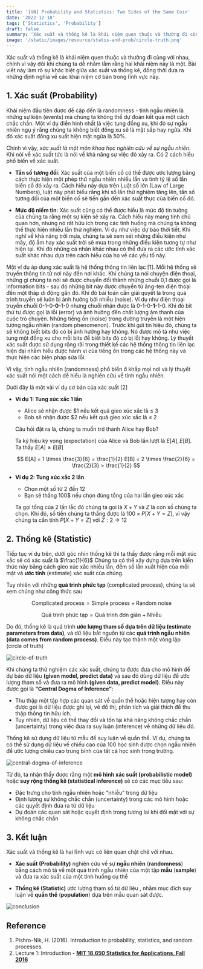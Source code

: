 ```yaml
---
title: '[VN] Probability and Statistics: Two Sides of the Same Coin'
date: '2022-12-18'
tags: ['Statistics', 'Probability']
draft: false
summary: 'Xác suất và thống kê là khái niệm quen thuộc và thường đi cùng với nhau, chính vì vậy đôi khi chúng ta dễ nhầm lẫm rằng hai khái niệm này là một. Bài viết này làm rõ sự khác biệt giữa xác suất và thống kê, đồng thời đưa ra những định nghĩa về các khái niệm cơ bản trong lĩnh vực này.'
image: '/static/images/resource/statis-and-prob/circle-truth.png'
---
```


<TOCInline toc={props.toc} asDisclosure toHeading={3} />

Xác suất và thống kê là khái niệm quen thuộc và thường đi cùng với nhau, chính vì vậy đôi khi chúng ta dễ nhầm lẫm rằng hai khái niệm này là một. Bài viết này làm rõ sự khác biệt giữa xác suất và thống kê, đồng thời đưa ra những định nghĩa về các khái niệm cơ bản trong lĩnh vực này.

## 1. Xác suất (Probability)

Khái niệm đầu tiên được đề cập đến là randomness - tính ngẫu nhiên là những sự kiện (events) mà chúng ta không thể dự đoán kết quả một cách chắc chắn. Một ví dụ điển hình nhất là việc tung đồng xu, khi đó sự ngẫu nhiên ngụ ý rằng chúng ta không biết đồng xu sẽ là mặt sấp hay ngửa. Khi đó xác suất đồng xu suất hiện mặt ngửa là 50%. 

Chính vì vậy, *xác suất là một môn khoa học nghiên cứu về sự ngẫu nhiên*. Khi nói về xác suất tức là nói về khả năng sự việc đó xảy ra. Có 2 cách hiểu phổ biến về xác suất. 

- **Tần số tương đối**: Xác suất của một biến cố có thể được ước lượng bằng cách thực hiện một phép thử ngẫu nhiên nhiều lần và tính tỷ lệ số lần biến cố đó xảy ra. Cách hiểu này dựa trên Luật số lớn (Law of Large Numbers), luật này phát biểu rằng khi số lần thử nghiệm tăng lên, tần số tương đối của một biến cố sẽ tiến gần đến xác suất thực của biến cố đó.

- **Mức độ niềm tin**: Xác suất cũng có thể được hiểu là mức độ tin tưởng của chúng ta rằng một sự kiện sẽ xảy ra. Cách hiểu này mang tính chủ quan hơn, nhưng nó rất hữu ích trong các tình huống mà chúng ta không thể thực hiện nhiều lần thử nghiệm. Ví dụ như việc dự báo thời tiết. Khi nghĩ về khả năng trời mưa, chúng ta sẽ xem xét những điều kiện như mây, độ ẩm hay xác suất trời sẽ mưa trong những điều kiện tương tự như hiện tại. Khi đó những cá nhân khác nhau có thể đưa ra các ước tính xác suất khác nhau dựa trên cách hiểu của họ về các yếu tố này.

Một ví dụ áp dụng xác suất là hệ thống thông tin liên lạc [1]. Mỗi hệ thống sẽ truyền thông tin từ nơi này đến nơi khác. Khi chúng ta nói chuyện điện thoại, những gì chúng ta nói sẽ được chuyển đổi thành những chuỗi 0,1 được gọi là information bits - sau đó những bit này được chuyển từ ăng-ten điện thoại đến một tháp di động gần đó. Khi đó bài toán cần giải quyết là trong quá trình truyền sẽ luôn bị ảnh hưởng bởi nhiễu (noise). Ví dụ như điện thoại truyền chuỗi 0-1-0-**0**-1-0 nhưng chuỗi nhận được là 0-1-0-**1**-1-0. Khi đó bit thứ tư được gọi là lỗi (error) và ảnh hưởng đến chất lượng âm thanh của cuộc trò chuyện. Những tiếng ồn (noise) trong đường truyền là một hiện tượng ngẫu nhiên (random phenomenon). Trước khi gửi tín hiệu đó, chúng ta sẽ không biết bits đó có bị ảnh hưởng hay không. Nó được mô tả như việc tung một đồng xu cho mỗi bits để biết bits đó có bị lỗi hay không. Lý thuyết xác suất được sử dụng rộng rãi trong thiết kế các hệ thống thông tin liên lạc hiện đại nhằm hiểu được hành vi của tiếng ồn trong các hệ thống này và thực hiện các biện pháp sửa lỗi.

Vì vậy, tính ngẫu nhiên (randomness) phổ biến ở khắp mọi nơi và lý thuyết xác suất nói một cách dễ hiểu là nghiên cứu về tính ngẫu nhiên.

Dưới đây là một vài ví dụ cơ bản của xác suất [2]

* **Ví dụ 1: Tung xúc xắc 1 lần**

  - Alice sẽ nhận được $1 nếu kết quả gieo xúc xắc là ≤ 3
  - Bob sẽ nhận được $2 nếu kết quả gieo xúc xắc là ≤ 2

  Câu hỏi đặt ra là, chúng ta muốn trở thành Alice hay Bob?

  Ta ký hiệu kỳ vọng (expectation) của Alice và Bob lần lượt là $E[A], E[B]$. Ta thấy $E[A] \ge E[B]$

  $$
  E[A] = 1 \times \frac{3}{6} = \frac{1}{2}
  E[B] = 2 \times \frac{2}{6} = \frac{2}{3} > \frac{1}{2}
  $$

* **Ví dụ 2: Tung xúc xắc 2 lần**

  - Chọn một số từ 2 đến 12
  - Bạn sẽ thắng 100$ nếu chọn đúng tổng của hai lần gieo xúc xắc

  Ta gọi tổng của 2 lần lắc đó chúng ta gọi là $X+Y$ và $Z$ là con số chúng ta chọn. Khi đó, số tiền chúng ta thắng được là $100 \times P[X+Y = Z]$, vì vậy chúng ta cần tính $P[X+Y = Z]$ với $Z: 2 \rightarrow 12$

## 2. Thống kê (Statistic)

Tiếp tục ví dụ trên, dưới góc nhìn thống kê thì ta thấy được rằng mỗi mặt xúc xắc sẽ có xác suất là $\frac{1}{6}$ Chúng ta có thể xây dựng dựa trên kiến thức này bằng cách gieo xúc xắc nhiều lần, đếm số lần xuất hiện của mỗi mặt và **ước tính** (estimate) xác suất của chúng.

Tuy nhiên với những **quá trình phức tạp** (complicated process), chúng ta sẽ xem chúng như công thức sau

$$
\text{Complicated process} = \text{Simple process} + \text{Random noise}
$$

$$
\text{Quá trình phức tạp} = \text{Quá trình đơn giản} + \text{Nhiễu}
$$

Do đó, thống kê là quá trình **ước lượng tham số dựa trên dữ liệu (estimate parameters from data)**, và dữ liệu bắt nguồn từ các **quá trình ngẫu nhiên (data comes from random process)**. Điều này tạo thành một vòng lặp (circle of truth)

![circle-of-truth](/static/images/resource/statis-and-prob/circle-truth.png)

Khi chúng ta thử nghiệm các xác suất, chúng ta được đưa cho mô hình để dự báo dữ liệu **(given model, predict data)** và sau đó dùng dữ liệu để ước lượng tham số và đưa ra mô hình **(given data, predict model)**. Điều này được gọi là **“Central Dogma of Inference”**:

- Thu thập một tập hợp các quan sát về quần thể hoặc hiện tượng hay còn được gọi là dữ liệu được ghi lại, vẽ đồ thị, phân tích và giải thích để thu thập thông tin hữu ích.
- Tuy nhiên, dữ liệu có thể thay đổi và tồn tại khả năng không chắc chắn (uncertainty) trong việc đưa ra suy luận (inference) về những dữ liệu đó.

Thống kê sử dụng dữ liệu từ mẫu để suy luận về quần thể. Ví dụ, chúng ta có thể sử dụng dữ liệu về chiều cao của 100 học sinh được chọn ngẫu nhiên để ước lượng chiều cao trung bình của tất cả học sinh trong trường.

![central-dogma-of-inference](/static/images/resource/statis-and-prob/central-dogma-of-inference.png)

Từ đó, ta nhận thấy được rằng một **mô hình xác suất (probabilistic model)** hoặc **suy rộng thống kê (statistical inference)** sẽ có các mục tiêu sau:

- Đặc trưng cho tính ngẫu nhiên hoặc “nhiễu” trong dữ liệu
- Định lượng sự không chắc chắn (uncertainty) trong các mô hình hoặc các quyết định đưa ra từ dữ liệu
- Dự đoán các quan sát hoặc quyết định trong tương lai khi đối mặt với sự không chắc chắn

## 3. Kết luận

Xác suất và thống kê là hai lĩnh vực có liên quan chặt chẽ với nhau.

- **Xác suất (Probability)** nghiên cứu về sự **ngẫu nhiên** (**randomness**) bằng cách mô tả về một quá trình ngẫu nhiên của một tập **mẫu** (**sample**) và đưa ra xác suất của một tình huống cụ thể

- **Thống kê (Statistic)** ước lượng tham số từ dữ liệu , nhằm mục đích suy luận về **quần thể** (**population**) dựa trên mẫu quan sát được. 

![conclusion](/static/images/resource/statis-and-prob/conclusion.png)

## Reference

1. Pishro-Nik, H. (2016). Introduction to probability, statistics, and random processes.
2. Lecture 1: Introduction - **[MIT 18.650 Statistics for Applications, Fall 2016](https://ocw.mit.edu/courses/18-650-statistics-for-applications-fall-2016/)**
